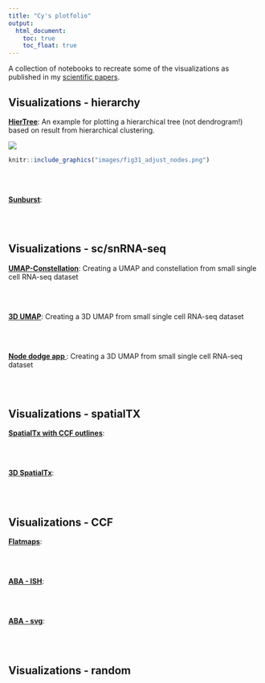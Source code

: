 ```yaml
---
title: "Cy's plotfolio"
output:
  html_document:
    toc: true
    toc_float: true
---
```


A collection of notebooks to recreate some of the visualizations as published in my [scientific papers](https://scholar.google.com/citations?user=No8cy_cAAAAJ&hl=en).

## Visualizations - hierarchy

[**HierTree**](HierTree.html): An example for plotting a hierarchical tree (not dendrogram!) based on result from hierarchical clustering.

![](images/HierTree.png)

```r
knitr::include_graphics("images/fig31_adjust_nodes.png")
```

<br> <br>

[**Sunburst**](Sunburst.html): 

<br> <br>


## Visualizations - sc/snRNA-seq

[**UMAP-Constellation**](UCon.html): Creating a UMAP and constellation from small single cell RNA-seq dataset

<br> <br>

[**3D UMAP**](3dUMAP.html): Creating a 3D UMAP from small single cell RNA-seq dataset

<br> <br>

[**Node dodge app **](Node_dodge.html): Creating a 3D UMAP from small single cell RNA-seq dataset

<br> <br>

## Visualizations - spatialTX

[**SpatialTx with CCF outlines**](MERFISH_plot.html): 

<br> <br>

[**3D SpatialTx**](3dMERFISH_plot.html): 

<br> <br>

## Visualizations - CCF

[**Flatmaps**](Flatmap.html): 

<br> <br>

[**ABA - ISH**](abaISH.html): 

<br> <br>

[**ABA - svg**](abaSVG.html): 

<br> <br>

## Visualizations - random
